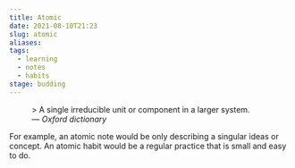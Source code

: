 ```yaml
---
title: Atomic
date: 2021-08-10T21:23
slug: atomic
aliases:
tags:
  - learning
  - notes
  - habits
stage: budding
---
```


<figure>
  > A single irreducible unit or component in a larger system.
  <figcaption>
    — <cite>Oxford dictionary</cite>
  </figcaption>
</figure>
For example, an atomic note would be only describing a singular ideas or concept.
An atomic habit would be a regular practice that is small and easy to do.

<StillGrowing />
